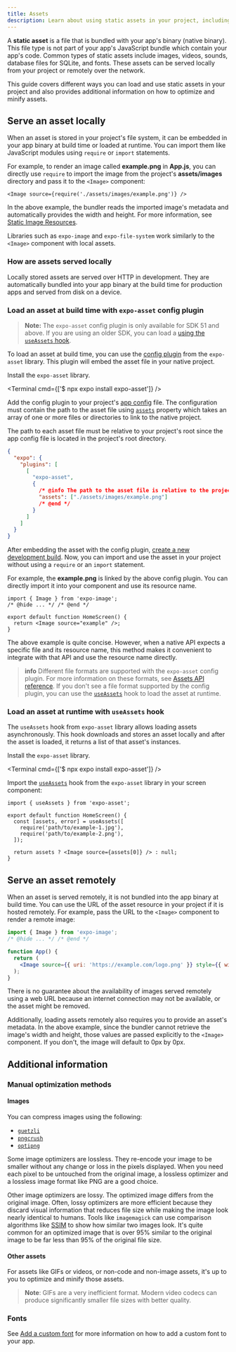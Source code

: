 ```yaml
---
title: Assets
description: Learn about using static assets in your project, including images, videos, sounds, database files, and fonts.
---
```



A **static asset** is a file that is bundled with your app's binary (native binary). This file type is not part of your app's JavaScript bundle which contain your app's code. Common types of static assets include images, videos, sounds, database files for SQLite, and fonts. These assets can be served locally from your project or remotely over the network.

This guide covers different ways you can load and use static assets in your project and also provides additional information on how to optimize and minify assets.

## Serve an asset locally

When an asset is stored in your project's file system, it can be embedded in your app binary at build time or loaded at runtime. You can import them like JavaScript modules using `require` or `import` statements.

For example, to render an image called **example.png** in **App.js**, you can directly use `require` to import the image from the project's **assets/images** directory and pass it to the `<Image>` component:

```tsx app/index.tsx
<Image source={require('./assets/images/example.png')} />
```

In the above example, the bundler reads the imported image's metadata and automatically provides the width and height. For more information, see [Static Image Resources](https://reactnative.dev/docs/images#static-image-resources).

Libraries such as `expo-image` and `expo-file-system` work similarly to the `<Image>` component with local assets.

### How are assets served locally

Locally stored assets are served over HTTP in development. They are automatically bundled into your app binary at the build time for production apps and served from disk on a device.

### Load an asset at build time with `expo-asset` config plugin

> **Note:** The `expo-asset` config plugin is only available for SDK 51 and above. If you are using an older SDK, you can load a [using the `useAssets` hook](/versions/latest/sdk/asset/#useassetsmoduleids).

To load an asset at build time, you can use the [config plugin](/versions/latest/sdk/asset/#example-appjson-with-config-plugin) from the `expo-asset` library. This plugin will embed the asset file in your native project.

<Step label="1">

Install the `expo-asset` library.

<Terminal cmd={['$ npx expo install expo-asset']} />

</Step>

<Step label="2">

Add the config plugin to your project's [app config](/versions/latest/config/app/#plugins) file. The configuration must contain the path to the asset file using [`assets`](/versions/latest/sdk/asset/#configurable-properties) property which takes an array of one or more files or directories to link to the native project.

The path to each asset file must be relative to your project's root since the app config file is located in the project's root directory.

```json app.json
{
  "expo": {
    "plugins": [
      [
        "expo-asset",
        {
          /* @info The path to the asset file is relative to the project's root. */
          "assets": ["./assets/images/example.png"]
          /* @end */
        }
      ]
    ]
  }
}
```

</Step>

<Step label="3">

After embedding the asset with the config plugin, [create a new development build](/develop/development-builds/create-a-build/). Now, you can import and use the asset in your project without using a `require` or an `import` statement.

For example, the **example.png** is linked by the above config plugin. You can directly import it into your component and use its resource name.

```tsx app/index.tsx
import { Image } from 'expo-image';
/* @hide ... */ /* @end */

export default function HomeScreen() {
  return <Image source="example" />;
}
```

</Step>

The above example is quite concise. However, when a native API expects a specific file and its resource name, this method makes it convenient to integrate with that API and use the resource name directly.

> **info** Different file formats are supported with the `expo-asset` config plugin. For more information on these formats, see [Assets API reference](/versions/latest/sdk/asset/#configurable-properties). If you don't see a file format supported by the config plugin, you can use the [`useAssets`](#load-an-asset-at-runtime-with-useassets-hook) hook to load the asset at runtime.

### Load an asset at runtime with `useAssets` hook

The `useAssets` hook from `expo-asset` library allows loading assets asynchronously. This hook downloads and stores an asset locally and after the asset is loaded, it returns a list of that asset's instances.

<Step label="1">

Install the `expo-asset` library.

<Terminal cmd={['$ npx expo install expo-asset']} />

</Step>

<Step label="2">

Import the [`useAssets`](/versions/latest/sdk/asset/#useassetsmoduleids) hook from the `expo-asset` library in your screen component:

```tsx app/index.tsx
import { useAssets } from 'expo-asset';

export default function HomeScreen() {
  const [assets, error] = useAssets([
    require('path/to/example-1.jpg'),
    require('path/to/example-2.png'),
  ]);

  return assets ? <Image source={assets[0]} /> : null;
}
```

</Step>

## Serve an asset remotely

When an asset is served remotely, it is not bundled into the app binary at build time. You can use the URL of the asset resource in your project if it is hosted remotely. For example, pass the URL to the `<Image>` component to render a remote image:

```jsx App.js
import { Image } from 'expo-image';
/* @hide ... */ /* @end */

function App() {
  return (
    <Image source={{ uri: 'https://example.com/logo.png' }} style={{ width: 50, height: 50 }} />
  );
}
```

There is no guarantee about the availability of images served remotely using a web URL because an internet connection may not be available, or the asset might be removed.

Additionally, loading assets remotely also requires you to provide an asset's metadata. In the above example, since the bundler cannot retrieve the image's width and height, those values are passed explicitly to the `<Image>` component. If you don't, the image will default to 0px by 0px.

## Additional information

### Manual optimization methods

#### Images

You can compress images using the following:

- [`guetzli`](https://github.com/google/guetzli)
- [`pngcrush`](https://pmt.sourceforge.io/pngcrush/)
- [`optipng`](http://optipng.sourceforge.net/)

Some image optimizers are lossless. They re-encode your image to be smaller without any change or loss in the pixels displayed. When you need each pixel to be untouched from the original image, a lossless optimizer and a lossless image format like PNG are a good choice.

Other image optimizers are lossy. The optimized image differs from the original image. Often, lossy optimizers are more efficient because they discard visual information that reduces file size while making the image look nearly identical to humans. Tools like `imagemagick` can use comparison algorithms like [SSIM](https://en.wikipedia.org/wiki/Structural_similarity) to show how similar two images look. It's quite common for an optimized image that is over 95% similar to the original image to be far less than 95% of the original file size.

#### Other assets

For assets like GIFs or videos, or non-code and non-image assets, it's up to you to optimize and minify those assets.

> **Note**: GIFs are a very inefficient format. Modern video codecs can produce significantly smaller file sizes with better quality.

### Fonts

See [Add a custom font](/develop/user-interface/fonts/#add-a-custom-font) for more information on how to add a custom font to your app.
